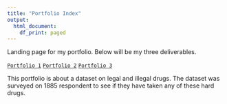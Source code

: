 ```yaml
---
title: "Portfolio Index"
output:
  html_document:
    df_print: paged
---
```

Landing page for my portfolio.
Below will be my three deliverables.

[`Portfolio 1`](https://vthao9.github.io/portfolio/portfolio1)
[`Portfolio 2`](https://vthao9.github.io/portfolio/portfolio2)
[`Portfolio 3`](https://vthao9.github.io/portfolio/portfolio3)

This portfolio is about a dataset on legal and illegal drugs. The dataset was surveyed on 1885 respondent to see if they have taken any of these hard drugs.
